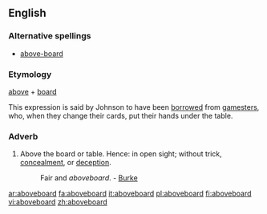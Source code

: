 ==English==

=== Alternative spellings ===
*[[above-board]]

===Etymology===
[[above]] + [[board]]

This expression is said by Johnson to have been [[borrowed]] from [[gamesters]], who, when they change their cards, put their hands under the table.

===Adverb===
{{en-adv}}
# Above the board or table.  Hence: in open sight; without trick, [[concealment]], or [[deception]].
#: Fair and ''aboveboard''. - [[Burke]]

[[ar:aboveboard]]
[[fa:aboveboard]]
[[it:aboveboard]]
[[pl:aboveboard]]
[[fi:aboveboard]]
[[vi:aboveboard]]
[[zh:aboveboard]]